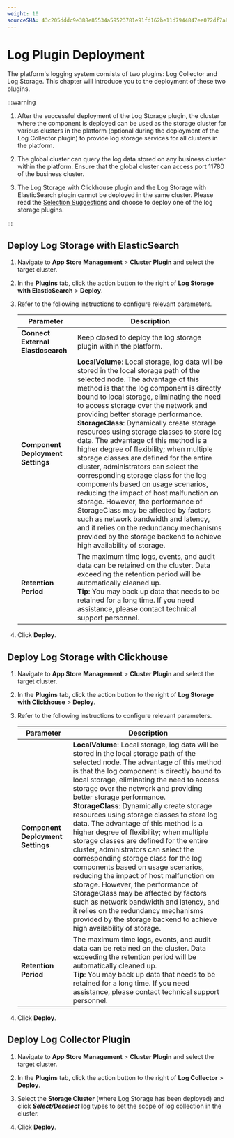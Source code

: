 ```yaml
---
weight: 10
sourceSHA: 43c205dddc9e388e85534a59523781e91fd162be11d7944847ee072df7a84cfa
---
```


# Log Plugin Deployment

The platform's logging system consists of two plugins: Log Collector and Log Storage. This chapter will introduce you to the deployment of these two plugins.

:::warning

1. After the successful deployment of the Log Storage plugin, the cluster where the component is deployed can be used as the storage cluster for various clusters in the platform (optional during the deployment of the Log Collector plugin) to provide log storage services for all clusters in the platform.

2. The global cluster can query the log data stored on any business cluster within the platform. Ensure that the global cluster can access port 11780 of the business cluster.

3. The Log Storage with Clickhouse plugin and the Log Storage with ElasticSearch plugin cannot be deployed in the same cluster. Please read the [Selection Suggestions](../architecture/component_suggestion.mdx) and choose to deploy one of the log storage plugins.

:::

## Deploy Log Storage with ElasticSearch

1. Navigate to **App Store Management** > **Cluster Plugin** and select the target cluster.

2. In the **Plugins** tab, click the action button to the right of **Log Storage with ElasticSearch** > **Deploy**.

3. Refer to the following instructions to configure relevant parameters.

   | Parameter                      | Description                                                                                                                                                                                                                                                                              |
   | ------------------------------- | ------------------------------------------------------------------------------------------------------------------------------------------------------------------------------------------------------------------------------------------------------------------------------------------ |
   | **Connect External Elasticsearch** | Keep closed to deploy the log storage plugin within the platform.                                                                                                                                                                                                                   |
   | **Component Deployment Settings** | **LocalVolume**: Local storage, log data will be stored in the local storage path of the selected node. The advantage of this method is that the log component is directly bound to local storage, eliminating the need to access storage over the network and providing better storage performance.<br />**StorageClass**: Dynamically create storage resources using storage classes to store log data. The advantage of this method is a higher degree of flexibility; when multiple storage classes are defined for the entire cluster, administrators can select the corresponding storage class for the log components based on usage scenarios, reducing the impact of host malfunction on storage. However, the performance of StorageClass may be affected by factors such as network bandwidth and latency, and it relies on the redundancy mechanisms provided by the storage backend to achieve high availability of storage. |
   | **Retention Period**               | The maximum time logs, events, and audit data can be retained on the cluster. Data exceeding the retention period will be automatically cleaned up.<br />**Tip**: You may back up data that needs to be retained for a long time. If you need assistance, please contact technical support personnel. |

4. Click **Deploy**.

## Deploy Log Storage with Clickhouse

1. Navigate to **App Store Management** > **Cluster Plugin** and select the target cluster.

2. In the **Plugins** tab, click the action button to the right of **Log Storage with Clickhouse** > **Deploy**.

3. Refer to the following instructions to configure relevant parameters.

   | Parameter                      | Description                                                                                                                                                                                                                                                                              |
   | ------------------------------- | ------------------------------------------------------------------------------------------------------------------------------------------------------------------------------------------------------------------------------------------------------------------------------------------ |
   | **Component Deployment Settings** | **LocalVolume**: Local storage, log data will be stored in the local storage path of the selected node. The advantage of this method is that the log component is directly bound to local storage, eliminating the need to access storage over the network and providing better storage performance.<br />**StorageClass**: Dynamically create storage resources using storage classes to store log data. The advantage of this method is a higher degree of flexibility; when multiple storage classes are defined for the entire cluster, administrators can select the corresponding storage class for the log components based on usage scenarios, reducing the impact of host malfunction on storage. However, the performance of StorageClass may be affected by factors such as network bandwidth and latency, and it relies on the redundancy mechanisms provided by the storage backend to achieve high availability of storage. |
   | **Retention Period**               | The maximum time logs, events, and audit data can be retained on the cluster. Data exceeding the retention period will be automatically cleaned up.<br />**Tip**: You may back up data that needs to be retained for a long time. If you need assistance, please contact technical support personnel. |

4. Click **Deploy**.

## Deploy Log Collector Plugin

1. Navigate to **App Store Management** > **Cluster Plugin** and select the target cluster.

2. In the **Plugins** tab, click the action button to the right of **Log Collector** > **Deploy**.

3. Select the **Storage Cluster** (where Log Storage has been deployed) and click ***Select/Deselect*** log types to set the scope of log collection in the cluster.

4. Click **Deploy**.
